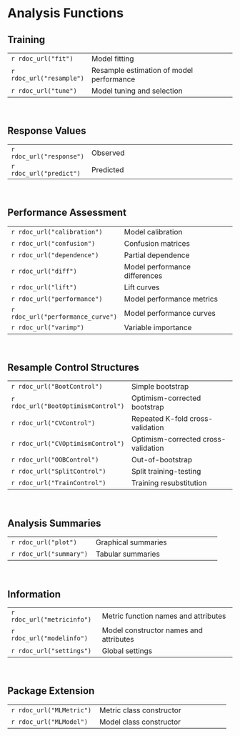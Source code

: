 # Analysis Functions


## Training

|                           |                                                  | 
|---------------------------|--------------------------------------------------|
| `r rdoc_url("fit")`       | Model fitting                                    |
| `r rdoc_url("resample")`  | Resample estimation of model performance         |
| `r rdoc_url("tune")`      | Model tuning and selection                       |

&nbsp;


## Response Values

|                           |                                                  | 
|---------------------------|--------------------------------------------------|
| `r rdoc_url("response")`  | Observed                                         |
| `r rdoc_url("predict")`   | Predicted                                        |

&nbsp;


## Performance Assessment

|                              |                                               | 
|------------------------------|-----------------------------------------------|
| `r rdoc_url("calibration")`  | Model calibration                             |
| `r rdoc_url("confusion")`    | Confusion matrices                            |
| `r rdoc_url("dependence")`   | Partial dependence                            |
| `r rdoc_url("diff")`         | Model performance differences                 |
| `r rdoc_url("lift")`         | Lift curves                                   |
| `r rdoc_url("performance")`  | Model performance metrics                     |
| `r rdoc_url("performance_curve")`  | Model performance curves                |
| `r rdoc_url("varimp")`       | Variable importance                           |

&nbsp;


## Resample Control Structures

|                                     |                                        | 
|-------------------------------------|----------------------------------------|
| `r rdoc_url("BootControl")`         | Simple bootstrap                       |
| `r rdoc_url("BootOptimismControl")` | Optimism-corrected bootstrap           |
| `r rdoc_url("CVControl")`           | Repeated K-fold cross-validation       |
| `r rdoc_url("CVOptimismControl")`   | Optimism-corrected cross-validation    |
| `r rdoc_url("OOBControl")`          | Out-of-bootstrap                       |
| `r rdoc_url("SplitControl")`        | Split training-testing                 |
| `r rdoc_url("TrainControl")`        | Training resubstitution                |

&nbsp;


## Analysis Summaries

|                               |                                              | 
|-------------------------------|----------------------------------------------|
| `r rdoc_url("plot")`          | Graphical summaries                          |
| `r rdoc_url("summary")`       | Tabular summaries                            |

&nbsp;


## Information

|                               |                                              | 
|-------------------------------|----------------------------------------------|
| `r rdoc_url("metricinfo")`    | Metric function names and attributes         |
| `r rdoc_url("modelinfo")`     | Model constructor names and attributes       |
| `r rdoc_url("settings")`      | Global settings                              |

&nbsp;


## Package Extension

|                               |                                              | 
|-------------------------------|----------------------------------------------|
| `r rdoc_url("MLMetric")`      | Metric class constructor                     |
| `r rdoc_url("MLModel")`       | Model class constructor                      |

&nbsp;
